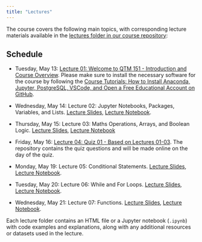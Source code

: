 ```yaml
---
title: "Lectures"
---
```


The course covers the following main topics, with corresponding lecture
materials available in the [lectures folder in our course repository](https://github.com/danilofreire/qtm151-summer/tree/main/lectures):

## Schedule

- Tuesday, May 13: [Lecture 01: Welcome to QTM 151 - Introduction and Course Overview](https://raw.githack.com/danilofreire/qtm151-summer/main/lectures/lecture-01/01-introduction.html).
  Please make sure to install the necessary software for the course by following the [Course Tutorials: How to Install Anaconda, Jupyter, PostgreSQL, VSCode, and Open a Free Educational Account on GitHub](https://danilofreire.github.io/qtm151/tutorials/tutorials.html).

- Wednesday, May 14: Lecture 02: Jupyter Notebooks, Packages, Variables, and Lists. [Lecture Slides](https://raw.githack.com/danilofreire/qtm151-summer/main/lectures/lecture-02/02-jupyter-variables.html), [Lecture Notebook](https://github.com/danilofreire/qtm151-summer/blob/main/lectures/lecture-02/02-jupyter-variables.ipynb). 

- Thursday, May 15: Lecture 03: Maths Operations, Arrays, and Boolean Logic. [Lecture Slides](https://raw.githack.com/danilofreire/qtm151-summer/main/lectures/lecture-03/03-maths-boolean.html), [Lecture Notebook](https://github.com/danilofreire/qtm151-summer/blob/main/lectures/lecture-03/03-maths-boolean.ipynb)

- Friday, May 16: [Lecture 04: Quiz 01 - Based on Lectures 01-03](https://github.com/danilofreire/qtm151-summer-quiz01/). The repository contains the quiz questions and will be made online on the day of the quiz.

- Monday, May 19: Lecture 05: Conditional Statements. [Lecture Slides](https://raw.githack.com/danilofreire/qtm151-summer/main/lectures/lecture-05/05-conditional-statements.html), [Lecture Notebook](https://github.com/danilofreire/qtm151-summer/blob/main/lectures/lecture-05/05-conditional-statements.ipynb).

- Tuesday, May 20: Lecture 06: While and For Loops. [Lecture Slides](https://raw.githack.com/danilofreire/qtm151-summer/main/lectures/lecture-06/06-loops.html), [Lecture Notebook](https://github.com/danilofreire/qtm151-summer/blob/main/lectures/lecture-06/06-loops.ipynb).

- Wednesday, May 21: Lecture 07: Functions. [Lecture Slides](https://raw.githack.com/danilofreire/qtm151-summer/main/lectures/lecture-07/07-functions.html), [Lecture Notebook](https://github.com/danilofreire/qtm151-summer/blob/main/lectures/lecture-07/07-functions.ipynb).

Each lecture folder contains an HTML file or a Jupyter notebook (`.ipynb`) with code examples and explanations, along with any additional resources or datasets used in the lecture.
